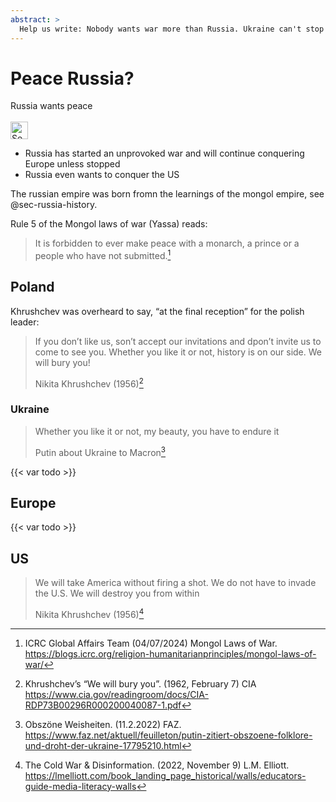 ```yaml
---
abstract: >
  Help us write: Nobody wants war more than Russia. Ukraine can't stop Russia's terror alone. Let's stop the terrorists.
---
```


# Peace Russia? {#sec-peace-russia}

::: {.callout-caution title="Myth"}
Russia wants peace
[<br></br>![Search for topic in EUvsDisinfo](../all_common_img/EUvsDisinfo_400x240.jpg){height=2em}](https://euvsdisinfo.eu/disinformation-cases/?text=peace&sort=relevance)
:::

::: {.callout-tip title="Truth"}
- Russia has started an unprovoked war and will continue conquering Europe unless stopped
- Russia even wants to conquer the US
:::

The russian empire was born fromn the learnings of the mongol empire, see @sec-russia-history. 

Rule 5 of the Mongol laws of war (Yassa) reads:

> It is forbidden to ever make peace with a monarch, a prince or a people who have not submitted.[^peace-russia-4]


## Poland 

Khrushchev was overheard to say, "at the final reception" for the polish leader: 

> If you don't like us, son't accept our invitations and dpon't invite us to come to see you. Whether you like it or not, history is on our side. We will bury you! 
> 
> Nikita Khrushchev (1956)[^peace-russia-1]


### Ukraine

> Whether you like it or not, my beauty, you have to endure it
>
> Putin about Ukraine to Macron[^peace-russia-2]

{{< var todo >}}


## Europe

{{< var todo >}}


## US

> We will take America without firing a shot. We do not have to invade the U.S. We will destroy you from within
>
> Nikita Khrushchev (1956)[^peace-russia-3]




[^peace-russia-1]: Khrushchev's "We will bury you". (1962, February 7) CIA [https://www.cia.gov/readingroom/docs/CIA-RDP73B00296R000200040087-1.pdf
](https://www.cia.gov/readingroom/docs/CIA-RDP73B00296R000200040087-1.pdf)

[^peace-russia-2]: Obszöne Weisheiten. (11.2.2022) FAZ. [https://www.faz.net/aktuell/feuilleton/putin-zitiert-obszoene-folklore-und-droht-der-ukraine-17795210.html](https://www.faz.net/aktuell/feuilleton/putin-zitiert-obszoene-folklore-und-droht-der-ukraine-17795210.html)  

[^peace-russia-3]: The Cold War & Disinformation. (2022, November 9) L.M. Elliott. 
[https://lmelliott.com/book_landing_page_historical/walls/educators-guide-media-literacy-walls](https://lmelliott.com/book_landing_page_historical/walls/educators-guide-media-literacy-walls)

[^peace-russia-4]: ICRC Global Affairs Team (04/07/2024) Mongol Laws of War. [https://blogs.icrc.org/religion-humanitarianprinciples/mongol-laws-of-war/](https://blogs.icrc.org/religion-humanitarianprinciples/mongol-laws-of-war/)
